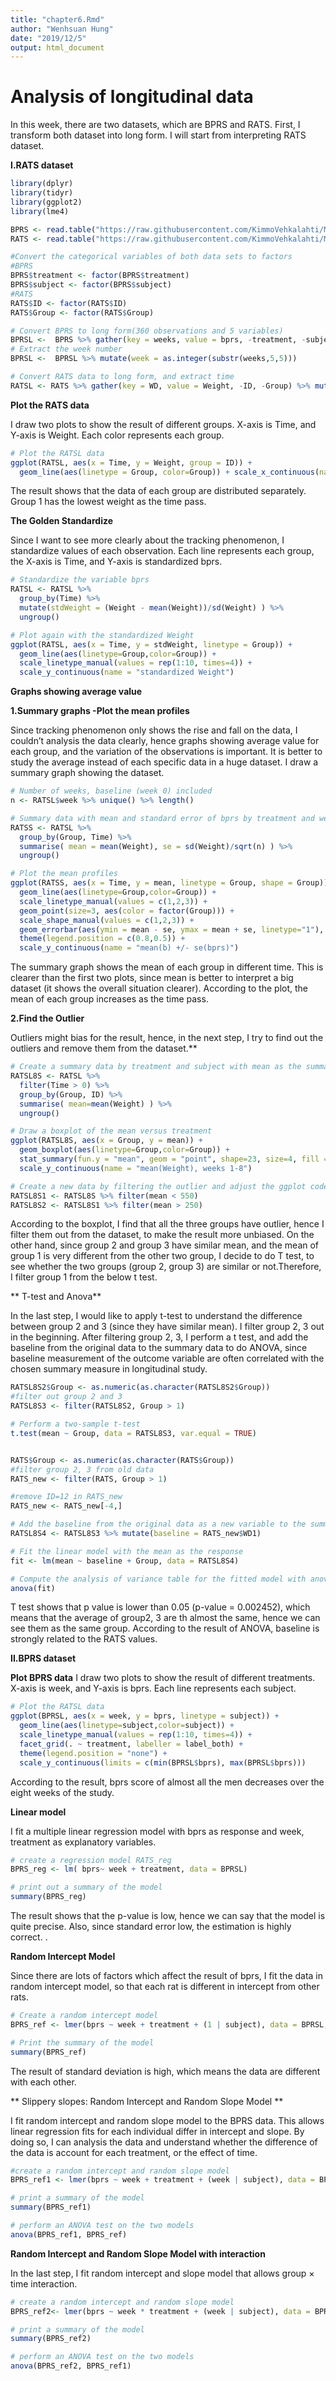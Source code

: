 ```yaml
---
title: "chapter6.Rmd"
author: "Wenhsuan Hung"
date: "2019/12/5"
output: html_document
---
```


# Analysis of longitudinal data

In this week, there are two datasets, which are BPRS and RATS. First, I transform both dataset into long form. I will start from interpreting RATS dataset.

**I.RATS dataset**

```r
library(dplyr)
library(tidyr)
library(ggplot2)
library(lme4)
```

```r
BPRS <- read.table("https://raw.githubusercontent.com/KimmoVehkalahti/MABS/master/Examples/data/BPRS.txt", sep=" ", header=TRUE)
RATS <- read.table("https://raw.githubusercontent.com/KimmoVehkalahti/MABS/master/Examples/data/rats.txt",sep="", header=TRUE )

#Convert the categorical variables of both data sets to factors
#BPRS
BPRS$treatment <- factor(BPRS$treatment)
BPRS$subject <- factor(BPRS$subject)
#RATS
RATS$ID <- factor(RATS$ID)
RATS$Group <- factor(RATS$Group)

# Convert BPRS to long form(360 observations and 5 variables)
BPRSL <-  BPRS %>% gather(key = weeks, value = bprs, -treatment, -subject)
# Extract the week number
BPRSL <-  BPRSL %>% mutate(week = as.integer(substr(weeks,5,5)))

# Convert RATS data to long form, and extract time 
RATSL <- RATS %>% gather(key = WD, value = Weight, -ID, -Group) %>% mutate(Time = as.integer(substr(WD,3,4))) 
```

**Plot the RATS data **

I draw two plots to show the result of different groups. X-axis is Time, and Y-axis is Weight. Each color represents each group.

```r
# Plot the RATSL data
ggplot(RATSL, aes(x = Time, y = Weight, group = ID)) +
  geom_line(aes(linetype = Group, color=Group)) + scale_x_continuous(name = "Time (days)", breaks = seq(0, 60, 10)) + scale_y_continuous(name = "Weight (grams)")
```

The result shows that the data of each group are distributed separately. Group 1 has the lowest weight as the time pass.


**The Golden Standardize **

Since I want to see more clearly about the tracking phenomenon, I standardize values of each observation. Each line represents each group, the X-axis is Time, and Y-axis is standardized bprs. 

```r
# Standardize the variable bprs
RATSL <- RATSL %>%
  group_by(Time) %>%
  mutate(stdWeight = (Weight - mean(Weight))/sd(Weight) ) %>%
  ungroup()

# Plot again with the standardized Weight
ggplot(RATSL, aes(x = Time, y = stdWeight, linetype = Group)) +
  geom_line(aes(linetype=Group,color=Group)) +
  scale_linetype_manual(values = rep(1:10, times=4)) +
  scale_y_continuous(name = "standardized Weight")
```

**Graphs showing average value**

**1.Summary graphs -Plot the mean profiles**

Since tracking phenomenon only shows the rise and fall on the data, I couldn't analysis the data clearly, hence graphs showing average value for each group, and the variation of the observations is important. It is better to study the average instead of each specific data in a huge dataset. I draw a summary graph showing the dataset.

```r
# Number of weeks, baseline (week 0) included
n <- RATSL$week %>% unique() %>% length()

# Summary data with mean and standard error of bprs by treatment and week 
RATSS <- RATSL %>%
  group_by(Group, Time) %>%
  summarise( mean = mean(Weight), se = sd(Weight)/sqrt(n) ) %>%
  ungroup()

# Plot the mean profiles
ggplot(RATSS, aes(x = Time, y = mean, linetype = Group, shape = Group)) +
  geom_line(aes(linetype=Group,color=Group)) +
  scale_linetype_manual(values = c(1,2,3)) +
  geom_point(size=3, aes(color = factor(Group))) +
  scale_shape_manual(values = c(1,2,3)) +
  geom_errorbar(aes(ymin = mean - se, ymax = mean + se, linetype="1"), width=0.3) +
  theme(legend.position = c(0.8,0.5)) +
  scale_y_continuous(name = "mean(b) +/- se(bprs)")
```

The summary graph shows the mean of each group in different time. This is clearer than the first two plots, since mean is better to interpret a big dataset (it shows the overall situation clearer). According to the plot, the mean of each group increases as the time pass.

**2.Find the Outlier**

Outliers might bias for the result, hence, in the next step, I try to find out the outliers and remove them from the dataset.**

```r

# Create a summary data by treatment and subject with mean as the summary variable (ignoring baseline week 0).
RATSL8S <- RATSL %>%
  filter(Time > 0) %>%
  group_by(Group, ID) %>%
  summarise( mean=mean(Weight) ) %>%
  ungroup()

# Draw a boxplot of the mean versus treatment
ggplot(RATSL8S, aes(x = Group, y = mean)) +
  geom_boxplot(aes(linetype=Group,color=Group)) +
  stat_summary(fun.y = "mean", geom = "point", shape=23, size=4, fill = "white") +
  scale_y_continuous(name = "mean(Weight), weeks 1-8")

# Create a new data by filtering the outlier and adjust the ggplot code the draw the plot again with the new data
RATSL8S1 <- RATSL8S %>% filter(mean < 550)
RATSL8S2 <- RATSL8S1 %>% filter(mean > 250)

```

According to the boxplot, I find that all the three groups have outlier, hence I filter them out from the dataset, to make the result more unbiased. On the other hand, since group 2 and group 3 have similar mean, and the mean of group 1 is very different from the other two group, I decide to do T test, to see whether the two groups (group 2, group 3) are similar or not.Therefore, I filter group 1 from the below t test.  

** T-test and Anova**

In the last step, I would like to apply t-test to understand the difference between group 2 and 3 (since they have similar mean). I filter group 2, 3 out in the beginning. After filtering group 2, 3, I perform a t test, and add the baseline from the original data to the summary data to do ANOVA, since baseline measurement of the outcome variable are often correlated with the chosen summary measure in longitudinal study.

```r

RATSL8S2$Group <- as.numeric(as.character(RATSL8S2$Group)) 
#filter out group 2 and 3
RATSL8S3 <- filter(RATSL8S2, Group > 1)

# Perform a two-sample t-test
t.test(mean ~ Group, data = RATSL8S3, var.equal = TRUE)


RATS$Group <- as.numeric(as.character(RATS$Group)) 
#filter group 2, 3 from old data
RATS_new <- filter(RATS, Group > 1)

#remove ID=12 in RATS_new
RATS_new <- RATS_new[-4,]

# Add the baseline from the original data as a new variable to the summary data
RATSL8S4 <- RATSL8S3 %>% mutate(baseline = RATS_new$WD1)

# Fit the linear model with the mean as the response 
fit <- lm(mean ~ baseline + Group, data = RATSL8S4)

# Compute the analysis of variance table for the fitted model with anova()
anova(fit)

```

T test shows that p value is lower than 0.05 (p-value = 0.002452), which means that the average of group2, 3 are th almost the  same, hence we can see them as the same group. According to the result of ANOVA, baseline is strongly related to the RATS values.


**II.BPRS dataset**

**Plot BPRS data**
I draw two plots to show the result of different treatments. X-axis is week, and Y-axis is bprs. Each line represents each subject.

```r

# Plot the RATSL data
ggplot(BPRSL, aes(x = week, y = bprs, linetype = subject)) +
  geom_line(aes(linetype=subject,color=subject)) +
  scale_linetype_manual(values = rep(1:10, times=4)) +
  facet_grid(. ~ treatment, labeller = label_both) +
  theme(legend.position = "none") + 
  scale_y_continuous(limits = c(min(BPRSL$bprs), max(BPRSL$bprs)))
``` 

According to the result, bprs score of almost all the men decreases over the eight weeks of the study.

**Linear model**

I fit a multiple linear regression model with bprs as response and week, treatment as explanatory variables.

```r
# create a regression model RATS_reg
BPRS_reg <- lm( bprs~ week + treatment, data = BPRSL)

# print out a summary of the model
summary(BPRS_reg)

```

 The result shows that the p-value is low, hence we can say that the model is quite precise. Also, since standard error low, the estimation is highly correct.
 . 

**Random Intercept Model **

Since there are lots of factors which affect the result of bprs, I fit the data in random intercept model, so that each rat is different in intercept from other rats.

```r
# Create a random intercept model
BPRS_ref <- lmer(bprs ~ week + treatment + (1 | subject), data = BPRSL, REML = FALSE)

# Print the summary of the model
summary(BPRS_ref)

```

The result of standard deviation is high, which means the data are different with each other. 


** Slippery slopes: Random Intercept and Random Slope Model **

I fit random intercept and random slope model to the BPRS data. This allows linear regression fits for each individual differ in intercept and slope. By doing so,  I can analysis the data and understand whether the difference of the data is account for each treatment, or the effect of time.

```r

#create a random intercept and random slope model
BPRS_ref1 <- lmer(bprs ~ week + treatment + (week | subject), data = BPRSL, REML = FALSE)

# print a summary of the model
summary(BPRS_ref1)

# perform an ANOVA test on the two models
anova(BPRS_ref1, BPRS_ref)

```


**Random Intercept and Random Slope Model with interaction **

In the last step, I fit random intercept and slope model that allows group × time interaction.

```r

# create a random intercept and random slope model
BPRS_ref2<- lmer(bprs ~ week * treatment + (week | subject), data = BPRSL, REML = FALSE)

# print a summary of the model
summary(BPRS_ref2)

# perform an ANOVA test on the two models
anova(BPRS_ref2, BPRS_ref1)
```
